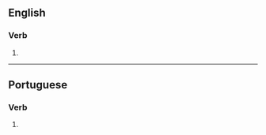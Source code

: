==English==

===Verb===
{{en-verb|angliciz}}

# {{standard spelling of|en|from=American spelling|from2=Oxford British spelling|anglicise}}

----

==Portuguese==

===Verb===
{{head|pt|verb form}}

# {{pt-verb-form-of|anglicizar|e}}
